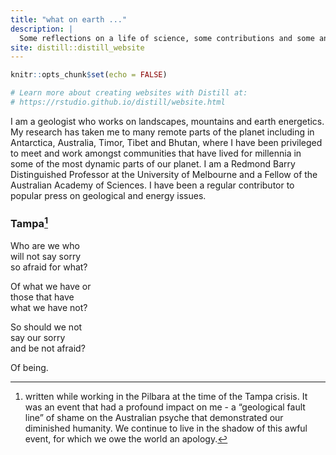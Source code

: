 ```yaml
---
title: "what on earth ..."
description: |
  Some reflections on a life of science, some contributions and some anecdotes. 
site: distill::distill_website
---
```


```r
knitr::opts_chunk$set(echo = FALSE)

# Learn more about creating websites with Distill at:
# https://rstudio.github.io/distill/website.html

```

I am a geologist who works on landscapes, mountains and earth energetics. My research has taken me to many remote parts of the planet including in Antarctica, Australia, Timor, Tibet and Bhutan, where I have been privileged to meet and work amongst communities that have lived for millennia in some of the most dynamic parts of our planet. I am a Redmond Barry Distinguished Professor at the University of Melbourne and a Fellow of the Australian Academy of Sciences. I have been a regular contributor to popular press on geological and energy issues.


### Tampa^[written while working in the Pilbara at the time of the Tampa crisis. It was an event that had a profound impact on me - a "geological fault line" of shame on the Australian psyche that demonstrated our diminished humanity. We continue to live in the shadow of this awful event, for which we owe the world an apology.]

Who are we who\
will not say sorry\
so afraid for what? 


Of what we have or\
those that have\
what we have not?


So should we not\
say our sorry\
and be not afraid? 

Of being.
